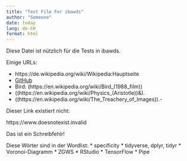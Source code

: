 ```yaml
---
title: "Test File For ibawds"
author: "Someone"
date: today
lang: de-CH
format: html
---
```


Diese Datei ist nützlich für die Tests in ibawds.

Einige URLs:

* https://de.wikipedia.org/wiki/Wikipedia:Hauptseite
* [GitHub](http://www.github.com)
* Bird: (https://en.wikipedia.org/wiki/Bird_(1988_film))
* ((https://en.wikipedia.org/wiki/Physics_(Aristotle))&).
* ((https://en.wikipedia.org/wiki/The_Treachery_of_Images)).-

Dieser Link existiert nicht:

https://www.doesnotexist.invalid

Das ist ein Schreibfehlr!

Diese Wörter sind in der Wordlist:
* specificity
* tidyverse, dplyr, tidyr
* Voronoi-Diagramm
* ZGWS
* RStudio
* TensorFlow
* Pipe

